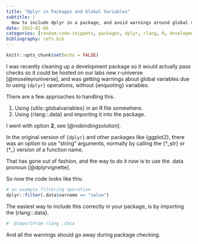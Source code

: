 ```yaml
---
title: "Dplyr in Packages and Global Variables"
subtitle: |
  How to include dplyr in a package, and avoid warnings around global variables.
date: 2022-01-06
categories: [random-code-snippets, packages, dplyr, rlang, R, development]
bibliography: refs.bib
---
```



```r
knitr::opts_chunk$set(echo = FALSE)
```

I was recently cleaning up a development package so it would actually pass checks so it could be hosted on our labs new r-universe [@moseleyruniverse], and was getting warnings about global variables due to using `{dplyr}` operations, without {enquoting} variables.

There are a few approaches to handling this.

1. Using {utils::globalvariables} in an R file somewhere.
1. Using {rlang::.data} and importing it into the package.

I went with option **2**, see [@nobindingsolution].

In the original version of `{dplyr}` and other packages like {ggplot2}, there was an option to use "string" arguments, normally by calling the {*_str} or {*_} version of a function name.

That has gone out of fashion, and the way to do it now is to use the .data pronoun [@dplyrvignette].

So now the code looks like this:

```r
# an example filtering operation
dplyr::filter(.data$varname == "value")
```

The easiest way to include this correctly in your package, is by importing the {rlang::.data}.

```r
#' @importFrom rlang .data
```

And all the warnings should go away during package checking.
